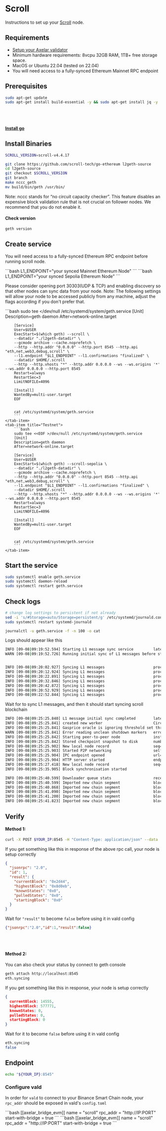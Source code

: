 # Scroll



Instructions to set up your [Scroll](https://scroll.io) node.

## Requirements

- [Setup your Axelar validator](/validator/setup)
- Minimum hardware requirements: 8vcpu 32GB RAM, 1TB+ free storage space.
- MacOS or Ubuntu 22.04 (tested on 22.04)
- You will need access to a fully-synced Ethereum Mainnet RPC endpoint


## Prerequisites

```bash
sudo apt-get update
sudo apt-get install build-essential -y && sudo apt-get install jq -y
```
<br></br>
#### [Install go](https://go.dev/doc/install)

## Install Binaries

```bash
SCROLL_VERSION=scroll-v4.4.17
```

```bash
git clone https://github.com/scroll-tech/go-ethereum l2geth-source
cd l2geth-source
git checkout $SCROLL_VERSION
git branch
make nccc_geth
mv build/bin/geth /usr/bin/
```
<Callout type="info" emoji="ℹ️">
    Note: nccc stands for “no circuit capacity checker”. This feature disables an expensive block validation rule that is not crucial on follower nodes. We recommend that you do not enable it.
</Callout>

#### Check version
```bash
geth version
```

## Create service

You will need access to a fully-synced Ethereum RPC endpoint before running scroll node.

<tabs>
    <tab-item title="Mainnet">
        ```bash
        L1_ENDPOINT="your synced Mainnet Ethereum Node"
        ```
    </tab-item>
    <tab-item title="Testnet">
        ```bash
        L1_ENDPOINT="your synced Sepolia Ethereum Node"
        ```
    </tab-item>
</tabs>

Please consider opening port 30303(UDP & TCP) and enabling discovery so that other nodes can sync data from your node.
Note: The following settings will allow your node to be accessed publicly from any machine, adjust the flags according if you don't prefer that.

<tabs>
    <tab-item title="Mainnet">
        ```bash
        sudo tee <<EOF >/dev/null /etc/systemd/system/geth.service
        [Unit]
        Description=geth daemon
        After=network-online.target

        [Service]
        User=$USER
        ExecStart=$(which geth) --scroll \
        --datadir "./l2geth-datadir" \
        --gcmode archive --cache.noprefetch \
        --http --http.addr "0.0.0.0" --http.port 8545 --http.api "eth,net,web3,debug,scroll" \
        --l1.endpoint "$L1_ENDPOINT" --l1.confirmations "finalized" \
        --datadir $HOME/.scroll
        --http --http.vhosts "*" --http.addr 0.0.0.0 --ws --ws.origins '*' --ws.addr 0.0.0.0 --http.port 8545
        Restart=always
        RestartSec=3
        LimitNOFILE=4096

        [Install]
        WantedBy=multi-user.target
        EOF


        cat /etc/systemd/system/geth.service
        ```
    </tab-item>
    <tab-item title="Testnet">
        ```bash
        sudo tee <<EOF >/dev/null /etc/systemd/system/geth.service
        [Unit]
        Description=geth daemon
        After=network-online.target

        [Service]
        User=$USER
        ExecStart=$(which geth) --scroll-sepolia \
        --datadir "./l2geth-datadir" \
        --gcmode archive --cache.noprefetch \
        --http --http.addr "0.0.0.0" --http.port 8545 --http.api "eth,net,web3,debug,scroll" \
        --l1.endpoint "$L1_ENDPOINT" --l1.confirmations "finalized" \
        --datadir $HOME/.scroll
        --http --http.vhosts "*" --http.addr 0.0.0.0 --ws --ws.origins '*' --ws.addr 0.0.0.0 --http.port 8545
        Restart=always
        RestartSec=3
        LimitNOFILE=4096

        [Install]
        WantedBy=multi-user.target
        EOF


        cat /etc/systemd/system/geth.service
        ```
    </tab-item>
</tabs>


## Start the service
```bash
sudo systemctl enable geth.service
sudo systemctl daemon-reload
sudo systemctl restart geth.service
```

## Check logs

```bash
# change log settings to persistent if not already
sed -i 's/#Storage=auto/Storage=persistent/g' /etc/systemd/journald.conf
sudo systemctl restart systemd-journald

journalctl -u geth.service -f -n 100 -o cat
```

Logs should appear like this
```bash
INFO [09-08|09:19:52.594] Starting L1 message sync service         latestProcessedBlock=4,038,000
WARN [09-08|09:19:52.726] Running initial sync of L1 messages before starting l2geth, this might take a while...


INFO [09-08|09:20:02.927] Syncing L1 messages                      processed=4,046,800 confirmed=4,246,270 collected=29 progress(%)=95.302
INFO [09-08|09:20:12.924] Syncing L1 messages                      processed=4,055,600 confirmed=4,246,270 collected=70 progress(%)=95.510
INFO [09-08|09:20:22.891] Syncing L1 messages                      processed=4,064,400 confirmed=4,246,270 collected=91 progress(%)=95.717
INFO [09-08|09:20:32.846] Syncing L1 messages                      processed=4,074,300 confirmed=4,246,270 collected=104 progress(%)=95.950
INFO [09-08|09:20:42.872] Syncing L1 messages                      processed=4,083,100 confirmed=4,246,270 collected=105 progress(%)=96.157
INFO [09-08|09:20:52.929] Syncing L1 messages                      processed=4,091,900 confirmed=4,246,270 collected=115 progress(%)=96.365
INFO [09-08|09:22:52.844] Syncing L1 messages                      processed=4,153,800 confirmed=4,246,270 collected=324,919 progress(%)=97.822
```
Wait for to sync L1 messages, and then it should start syncing scroll blockchain
```bash
INFO [09-08|09:25:25.840] L1 message initial sync completed        latestProcessedBlock=4,246,270
INFO [09-08|09:25:25.841] created new worker                       CircuitCapacityChecker ID=4,589,695,372,138,917,397
INFO [09-08|09:25:25.841] Gasprice oracle is ignoring threshold set threshold=2
WARN [09-08|09:25:25.841] Error reading unclean shutdown markers   error="leveldb: not found"
INFO [09-08|09:25:25.842] Starting peer-to-peer node               instance=Geth/v4.3.51-sepolia-b0657a7e/linux-amd64/go1.20.2
INFO [09-08|09:25:25.842] Stored checkpoint snapshot to disk       number=0 hash=aa62d1..68592c
INFO [09-08|09:25:25.902] New local node record                    seq=1,694,157,925,901 id=139edc25676eebb7 ip=127.0.0.1 udp=30303 tcp=30303
INFO [09-08|09:25:25.903] Started P2P networking                   self=enode://923ac5fd77cce78a69a20952fa0b40046391838a332308a986041ad2c20c4d20bb9c406594c713bf8f3004b02883857a598557cad2306cba50035b19967558b3@127.0.0.1:30303
INFO [09-08|09:25:25.904] IPC endpoint opened                      url=$HOME/.scroll/geth.ipc
INFO [09-08|09:25:25.904] HTTP server started                      endpoint=[::]:8545 prefix= cors= vhosts=localhost
INFO [09-08|09:25:27.418] New local node record                    seq=1,694,157,925,902 id=139edc25676eebb7 ip=65.108.239.113 udp=30303 tcp=30303
INFO [09-08|09:25:35.905] Block synchronisation started

INFO [09-08|09:25:40.599] Downloader queue stats                   receiptTasks=0 blockTasks=188 itemSize=65.70B throttle=8192
INFO [09-08|09:25:40.599] Imported new chain segment               blocks=1 txs=0 mgas=0.000 elapsed="453.99µs" mgasps=0.000 number=1 hash=d69ae1..807f83 age=1mo2d1h  dirty=0.00B
INFO [09-08|09:25:40.868] Imported new chain segment               blocks=3 txs=21 mgas=19.581 elapsed=79.813ms   mgasps=245.340 number=4 hash=8294c2..bdfb74 age=1mo2d1h  dirty=0.00B
INFO [09-08|09:25:41.090] Imported new chain segment               blocks=11 txs=42 mgas=13.973 elapsed=115.365ms  mgasps=121.115 number=15 hash=ba47c5..c13147 age=1mo2d52m dirty=0.00B
INFO [09-08|09:25:41.200] Imported new chain segment               blocks=22 txs=39 mgas=10.720 elapsed=110.598ms  mgasps=96.926  number=37 hash=afc4e6..d642f3 age=1mo2d36m dirty=0.00B
INFO [09-08|09:25:41.823] Imported new chain segment               blocks=233 txs=237 mgas=15.103 elapsed=621.685ms  mgasps=24.293  number=270 hash=8c6dd0..bb850e age=1mo1d23h dirty=0.00B
```

## Verify

#### Method 1:
```bash
curl -X POST $YOUR_IP:8545 -H "Content-Type: application/json" --data '{"jsonrpc":"2.0","method":"eth_syncing","params":[],"id":1}' | jq
```
If you get something like this in response of the above rpc call, your node is setup correctly
```json
{
  "jsonrpc": "2.0",
  "id": 1,
  "result": {
    "currentBlock": "0x2d44",
    "highestBlock": "0x8d0eb",
    "knownStates": "0x0",
    "pulledStates": "0x0",
    "startingBlock": "0x0"
  }
}
```
Wait for `"result"` to become `false` before using it in vald config

```json
{"jsonrpc":"2.0","id":1,"result":false}
```
<br></br>
#### Method 2:
You can also check your status by connect to geth console
```bash
geth attach http://localhost:8545
eth.syncing
```

If you get something like this in response, your node is setup correctly
```json
{
  currentBlock: 14555,
  highestBlock: 577771,
  knownStates: 0,
  pulledStates: 0,
  startingBlock: 0
}
```

Wait for it to become `false` before using it in vald config

```bash
eth.syncing
false
```

## Endpoint

```bash
echo "${YOUR_IP}:8545"
```

### Configure vald

In order for `vald` to connect to your Binance Smart Chain node, your `rpc_addr` should be exposed in
vald's `config.toml`

<tabs>
    <tab-item title="Mainnet">
        ```bash
        [[axelar_bridge_evm]]
        name = "scroll"
        rpc_addr = "http://IP:PORT"
        start-with-bridge = true
        ```
    </tab-item>
    <tab-item title="Testnet">
        ```bash
        [[axelar_bridge_evm]]
        name = "scroll"
        rpc_addr = "http://IP:PORT"
        start-with-bridge = true
        ```
    </tab-item>
</tabs>


